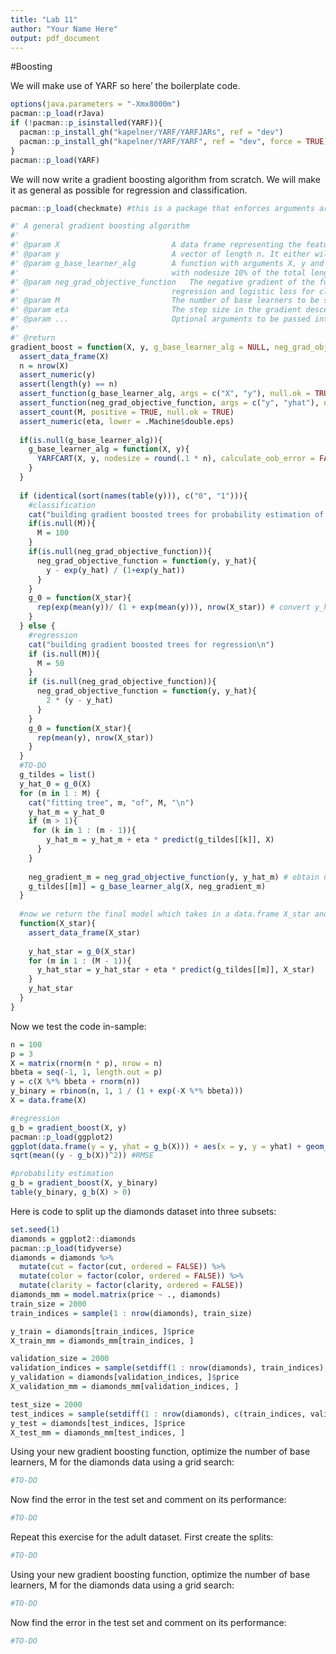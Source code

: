 ```yaml
---
title: "Lab 11"
author: "Your Name Here"
output: pdf_document
---
```


#Boosting

We will make use of YARF so here' the boilerplate code.

```r
options(java.parameters = "-Xmx8000m")
pacman::p_load(rJava)
if (!pacman::p_isinstalled(YARF)){
  pacman::p_install_gh("kapelner/YARF/YARFJARs", ref = "dev")
  pacman::p_install_gh("kapelner/YARF/YARF", ref = "dev", force = TRUE)
}
pacman::p_load(YARF)
```

We will now write a gradient boosting algorithm from scratch. We will make it as general as possible for regression and classification.

```r
pacman::p_load(checkmate) #this is a package that enforces arguments are the correct form

#' A general gradient boosting algorithm
#'
#' @param X                         A data frame representing the features. It is of size n x p. No need for an intercept column.
#' @param y                         A vector of length n. It either will be real numbers (for regression) or binary (for classification).
#' @param g_base_learner_alg        A function with arguments X, y and ... and returns a function that takes X as an argument. The default is YARFCART
#'                                  with nodesize 10% of the total length.
#' @param neg_grad_objective_function   The negative gradient of the function to be minimized. It takes arguments y, yhat that returns a vector. The default objective function is SSE for
#'                                  regression and logistic loss for classification.
#' @param M                         The number of base learners to be summed. Default is 50 for regression and 100 for classification.
#' @param eta                       The step size in the gradient descent. Default is 0.3
#' @param ...                       Optional arguments to be passed into the g_base_learner_alg function.
#'
#' @return
gradient_boost = function(X, y, g_base_learner_alg = NULL, neg_grad_objective_function = NULL, M = NULL, eta = 0.3, ...){
  assert_data_frame(X)
  n = nrow(X)
  assert_numeric(y)
  assert(length(y) == n)
  assert_function(g_base_learner_alg, args = c("X", "y"), null.ok = TRUE)
  assert_function(neg_grad_objective_function, args = c("y", "yhat"), null.ok = TRUE)
  assert_count(M, positive = TRUE, null.ok = TRUE)
  assert_numeric(eta, lower = .Machine$double.eps)
  
  if(is.null(g_base_learner_alg)){
    g_base_learner_alg = function(X, y){
      YARFCART(X, y, nodesize = round(.1 * n), calculate_oob_error = FALSE, bootstrap_indices = list(1 : nrow(X)), verbose = FALSE)
    }
  }
  
  if (identical(sort(names(table(y))), c("0", "1"))){
    #classification
    cat("building gradient boosted trees for probability estimation of two classes\n")
    if(is.null(M)){
      M = 100
    }
    if(is.null(neg_grad_objective_function)){
      neg_grad_objective_function = function(y, y_hat){
        y - exp(y_hat) / (1+exp(y_hat))
      }
    }
    g_0 = function(X_star){
      rep(exp(mean(y))/ (1 + exp(mean(y))), nrow(X_star)) # convert y_hat, which is in log_odds form, back to the probability  
    }
  } else {
    #regression
    cat("building gradient boosted trees for regression\n")
    if (is.null(M)){
      M = 50
    }
    if (is.null(neg_grad_objective_function)){
      neg_grad_objective_function = function(y, y_hat){
        2 * (y - y_hat)
      }
    }
    g_0 = function(X_star){
      rep(mean(y), nrow(X_star))
    }
  }
  #TO-DO
  g_tildes = list()
  y_hat_0 = g_0(X)
  for (m in 1 : M) {
    cat("fitting tree", m, "of", M, "\n")
    y_hat_m = y_hat_0
    if (m > 1){
     for (k in 1 : (m - 1)){
        y_hat_m = y_hat_m + eta * predict(g_tildes[[k]], X)
      }     
    }
    
    neg_gradient_m = neg_grad_objective_function(y, y_hat_m) # obtain negative gradient 
    g_tildes[[m]] = g_base_learner_alg(X, neg_gradient_m)
  }
  
  #now we return the final model which takes in a data.frame X_star and predicts with it
  function(X_star){
    assert_data_frame(X_star)
    
    y_hat_star = g_0(X_star)
    for (m in 1 : (M - 1)){
      y_hat_star = y_hat_star + eta * predict(g_tildes[[m]], X_star)
    } 
    y_hat_star
  }
}
```

Now we test the code in-sample:

```r
n = 100
p = 3
X = matrix(rnorm(n * p), nrow = n)
bbeta = seq(-1, 1, length.out = p)
y = c(X %*% bbeta + rnorm(n))
y_binary = rbinom(n, 1, 1 / (1 + exp(-X %*% bbeta)))
X = data.frame(X)

#regression
g_b = gradient_boost(X, y)
pacman::p_load(ggplot2)
ggplot(data.frame(y = y, yhat = g_b(X))) + aes(x = y, y = yhat) + geom_point()
sqrt(mean((y - g_b(X))^2)) #RMSE

#probability estimation
g_b = gradient_boost(X, y_binary)
table(y_binary, g_b(X) > 0)
```


Here is code to split up the diamonds dataset into three subsets:

```r
set.seed(1)
diamonds = ggplot2::diamonds
pacman::p_load(tidyverse)
diamonds = diamonds %>% 
  mutate(cut = factor(cut, ordered = FALSE)) %>%
  mutate(color = factor(color, ordered = FALSE)) %>%
  mutate(clarity = factor(clarity, ordered = FALSE))
diamonds_mm = model.matrix(price ~ ., diamonds)
train_size = 2000
train_indices = sample(1 : nrow(diamonds), train_size)

y_train = diamonds[train_indices, ]$price
X_train_mm = diamonds_mm[train_indices, ]

validation_size = 2000
validation_indices = sample(setdiff(1 : nrow(diamonds), train_indices), validation_size)
y_validation = diamonds[validation_indices, ]$price
X_validation_mm = diamonds_mm[validation_indices, ]

test_size = 2000
test_indices = sample(setdiff(1 : nrow(diamonds), c(train_indices, validation_indices)), test_size)
y_test = diamonds[test_indices, ]$price
X_test_mm = diamonds_mm[test_indices, ]
```

Using your new gradient boosting function, optimize the number of base learners, M for the diamonds data using a grid search:

```r
#TO-DO
```

Now find the error in the test set and comment on its performance:

```r
#TO-DO
```

Repeat this exercise for the adult dataset. First create the splits:

```r
#TO-DO
```

Using your new gradient boosting function, optimize the number of base learners, M for the diamonds data using a grid search:

```r
#TO-DO
```

Now find the error in the test set and comment on its performance:

```r
#TO-DO
```


